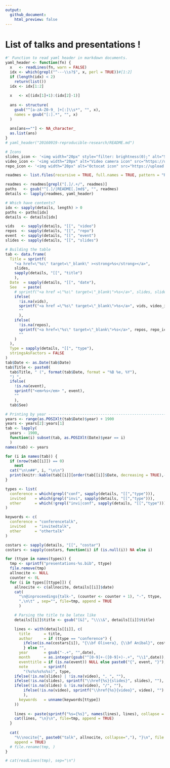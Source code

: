 ```yaml
---
output:
  github_document:
    html_preview: false
---
```


# List of talks and presentations !


```r
#' Function to read yaml header in markdown documents.
yaml_header <- function(fn) {
  x   <- readLines(fn, warn = FALSE)
  idx <- which(grepl("^---\\s?$", x, perl = TRUE))#[1:2]
  if (length(idx) < 2)
    return(list())
  idx <- idx[1:2]
  
  x   <- x[(idx[1]+1):(idx[2]-1)]
  
  ans <- structure(
    gsub("^[a-zA-Z0-9_ ]+[:]\\s*", "", x),
    names = gsub("[:].*", "", x)
  )
  
  ans[ans==""] <- NA_character_
  as.list(ans)
}
# yaml_header("20160919-reproducible-research/README.md")

```


```r
# Icons
slides_icon <- '<img width="20px" style="filter: brightness(0);" alt="Slides icon" src="https://upload.wikimedia.org/wikipedia/commons/f/f5/PowerPoint_Presentation_Flat_Icon.svg">'
video_icon <- '<img width="20px" alt="Video camera icon" src="https://upload.wikimedia.org/wikipedia/commons/8/82/Font_Awesome_5_regular_video.svg">'
repo_icon <- '<img width="20px" alt="Octocat icon" src="https://upload.wikimedia.org/wikipedia/commons/9/91/Octicons-mark-github.svg">'

readmes <- list.files(recursive = TRUE, full.names = TRUE, pattern = "README[.]md")

readmes <- readmes[grepl("[.]/.+/", readmes)]
paths   <- gsub("^[.]/|README[.]md$", "", readmes)
details <- lapply(readmes, yaml_header)

# Which have contents?
idx <- sapply(details, length) > 0
paths <- paths[idx]
details <- details[idx]

vids   <- sapply(details, "[[", "video")
repos  <- sapply(details, "[[", "repo")
event  <- sapply(details, "[[", "event")
slides <- sapply(details, "[[", "slides")

# Building the table
tab <- data.frame(
  Title = sprintf(
    "<a href=\"%s\" target=\"_blank\" ><strong>%s</strong></a>",
    slides,
    sapply(details, "[[", "title")
    ),
  Date  = sapply(details, "[[", "date"),
  See   = paste(
    # sprintf("<a href =\"%s\" target=\"_blank\">%s</a>", slides, slides_icon),
    ifelse(
      !is.na(vids),
      sprintf("<a href =\"%s\" target=\"_blank\">%s</a>", vids, video_icon),
      ""
      ),
    ifelse(
      !is.na(repos),
      sprintf("<a href=\"%s\" target=\"_blank\">%s</a>", repos, repo_icon),
      ""
    )
  ),
  Type = sapply(details, "[[", "type"),
  stringsAsFactors = FALSE
)
tab$Date <- as.Date(tab$Date)
tab$Title <- paste0(
  tab$Title, " (", format(tab$Date, format = "%B %e, %Y"),
  ") ",
  ifelse(
    !is.na(event),
    sprintf("<em>%s</em> ", event),
    ""
    ),
  tab$See)
```

```r
# Printing by year -------------------------------------------------------------
years <- range(as.POSIXlt(tab$Date)$year) + 1900
years <- years[2]:years[1]
tab <- lapply(
  years - 1900,
  function(i) subset(tab, as.POSIXlt(Date)$year == i)
  )
names(tab) <- years

for (i in names(tab)) {
  if (nrow(tab[[i]]) == 0)
    next
  cat("\n\n##", i, "\n\n")
  print(knitr::kable(tab[[i]][order(tab[[i]]$Date, decreasing = TRUE),-c(2, 3)], row.names = FALSE))
}

```

```r
types <- list(
  conference = which(grepl("conf", sapply(details, "[[","type"))),
  invited    = which(grepl("invi", sapply(details, "[[","type"))),
  other      = which(!grepl("invi|conf", sapply(details, "[[","type")))
)

keywords <- c(
  conference = "conferencetalk",
  invited    = "invitedtalk",
  other      = "othertalk"
)

costars <- sapply(details, "[[", "costar")
costars <- sapply(costars, function(i) if (is.null(i)) NA else i)

for (ttype in names(types)) {
  tmp <- sprintf("presentations-%s.bib", ttype)
  file.remove(tmp)
  allnocite <- NULL
  counter <- 0L
  for (i in types[[ttype]]) {
    allnocite <- c(allnocite, details[[i]]$date)
    cat(
      "\n@inproceedings{talk-", (counter <- counter + 1), "-", ttype,
      ",\n\t" , sep="", file=tmp, append = TRUE
      )

    # Parsing the title to be latex like
    details[[i]]$title <- gsub("[&]", "\\\\&", details[[i]]$title)

    lines <- with(details[[i]], c(
      title      = title,
      author     = if (ttype == "conference") {
        ifelse(is.na(costars[i]), "{\\bf Olivera}, {\\bf Aníbal}", costars[i])
        } else "",
      year       = gsub("-.+", "",date),
      month      = as.integer(gsub("^[0-9]+-([0-9]+)-.+", "\\1",date)),
      eventtitle = if (is.na(event)) NULL else paste0("{", event, "}"),
      note       = sprintf(
        "(%s%s%s%s%s)", type,
	ifelse(!is.na(slides) | !is.na(video), ", ", ""),
	ifelse(!is.na(slides), sprintf("\\href{%s}{slides}", slides), ""),
	ifelse(!is.na(slides) & !is.na(video), "/", ""),
        ifelse(!is.na(video), sprintf("\\href{%s}{video}", video), "")
        ),
      keywords   = unname(keywords[ttype])
    ))
    
    lines <- paste(sprintf("%s={%s}", names(lines), lines), collapse = ",\n\t")
    cat(lines, "\n}\n", file=tmp, append = TRUE)
  }
  
  cat(
    "%\\nocite{", paste0("talk", allnocite, collapse=","), "}\n", file = tmp,
    append = TRUE)
  # file.rename(tmp, )
}

# cat(readLines(tmp), sep="\n")
```



